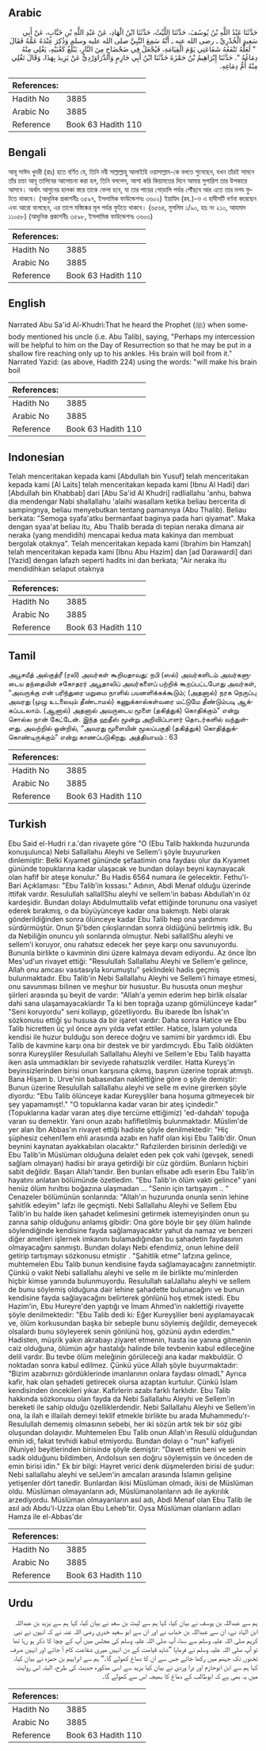 ## Arabic


<div dir="rtl" lang="ar" style={{fontSize:'larger',backgroundColor:'#f8f9fa',padding:20}}>
حَدَّثَنَا عَبْدُ اللَّهِ بْنُ يُوسُفَ، حَدَّثَنَا اللَّيْثُ، حَدَّثَنَا ابْنُ الْهَادِ، عَنْ عَبْدِ اللَّهِ بْنِ خَبَّابٍ، عَنْ أَبِي سَعِيدٍ الْخُدْرِيِّ ـ رضى الله عنه ـ أَنَّهُ سَمِعَ النَّبِيَّ صلى الله عليه وسلم وَذُكِرَ عِنْدَهُ عَمُّهُ فَقَالَ ‏ "‏ لَعَلَّهُ تَنْفَعُهُ شَفَاعَتِي يَوْمَ الْقِيَامَةِ، فَيُجْعَلُ فِي ضَحْضَاحٍ مِنَ النَّارِ، يَبْلُغُ كَعْبَيْهِ، يَغْلِي مِنْهُ دِمَاغُهُ ‏"‏‏.‏ حَدَّثَنَا إِبْرَاهِيمُ بْنُ حَمْزَةَ حَدَّثَنَا ابْنُ أَبِي حَازِمٍ وَالدَّرَاوَرْدِيُّ عَنْ يَزِيدَ بِهَذَا، وَقَالَ تَغْلِي مِنْهُ أُمُّ دِمَاغِهِ‏.‏
</div>
<div style={{backgroundColor:'#f8f9fa',padding:20, marginBottom: 10}}><table> <thead> <tr> <th>References:</th> <th></th> </tr> </thead> <tbody><tr><td>Hadith No</td><td>3885</td></tr><tr><td>Arabic No</td><td>3885</td></tr><tr><td>Reference</td><td>Book 63 Hadith 110</td></tr></tbody></table></div>

## Bengali


<div dir="ltr" lang="bn" style={{fontSize:'larger',backgroundColor:'#f8f9fa',padding:20}}>
আবূ সাঈদ খুদরী (রাঃ) হতে বর্ণিত যে, তিনি নবী সাল্লাল্লাহু আলাইহি ওয়াসাল্লাম-কে বলতে শুনেছেন, যখন তাঁরই সামনে তাঁর চাচা আবূ তালিবের আলোচনা করা হল, তিনি বললেন, আশা করি কিয়ামতের দিনে আমার সুপারিশ তার উপকারে আসবে। অর্থাৎ আগুনের হালকা স্তরে তাকে ফেলা হবে, যা তার পায়ের গোড়ালি পর্যন্ত পৌঁছবে আর এতে তার মগয ফুটতে থাকবে। (আধুনিক প্রকাশনীঃ ৩৫৯৭, ইসলামিক ফাউন্ডেশনঃ ৩৬০২) ইয়াযিদ (রহ.)-ও এ হাদীসটি বর্ণনা করেছেন এবং আরো বলেছেন, এর তাপে মস্তিষ্কের মূল পর্যন্ত ফুটতে থাকবে। (৬৫৬৪, মুসলিম ১/৯০, হাঃ নং ২১০, আহমাদ ১১০৫৮) (আধুনিক প্রকাশনীঃ ৩৫৯৮, ইসলামিক ফাউন্ডেশনঃ ৩৬০৩)
</div>
<div style={{backgroundColor:'#f8f9fa',padding:20, marginBottom: 10}}><table> <thead> <tr> <th>References:</th> <th></th> </tr> </thead> <tbody><tr><td>Hadith No</td><td>3885</td></tr><tr><td>Arabic No</td><td>3885</td></tr><tr><td>Reference</td><td>Book 63 Hadith 110</td></tr></tbody></table></div>

## English


<div dir="ltr" lang="en" style={{fontSize:'larger',backgroundColor:'#f8f9fa',padding:20}}>
Narrated Abu Sa'id Al-Khudri:That he heard the Prophet (ﷺ) when somebody mentioned his uncle (i.e. Abu Talib), saying, "Perhaps my intercession will be helpful to him on the Day of Resurrection so that he may be put in a shallow fire reaching only up to his ankles. His brain will boil from it." Narrated Yazid: (as above, Hadith 224) using the words: "will make his brain boil
</div>
<div style={{backgroundColor:'#f8f9fa',padding:20, marginBottom: 10}}><table> <thead> <tr> <th>References:</th> <th></th> </tr> </thead> <tbody><tr><td>Hadith No</td><td>3885</td></tr><tr><td>Arabic No</td><td>3885</td></tr><tr><td>Reference</td><td>Book 63 Hadith 110</td></tr></tbody></table></div>

## Indonesian


<div dir="ltr" lang="id" style={{fontSize:'larger',backgroundColor:'#f8f9fa',padding:20}}>
Telah menceritakan kepada kami [Abdullah bin Yusuf] telah menceritakan kepada kami [Al Laits] telah menceritakan kepada kami [Ibnu Al Hadi] dari [Abdullah bin Khabbab] dari [Abu Sa'id Al Khudri] radliallahu 'anhu, bahwa dia mendengar Nabi shallallahu 'alaihi wasallam ketika beliau bercerita di sampingnya, beliau menyebutkan tentang pamannya (Abu Thalib). Beliau berkata: "Semoga syafa'atku bermanfaat baginya pada hari qiyamat". Maka dengan syaa'at beliau itu, Abu Thalib berada di tepian neraka dimana air neraka (yang mendidih) mencapai kedua mata kakinya dan membuat bergolak otaknya". Telah menceritakan kepada kami [Ibrahim bin Hamzah] telah menceritakan kepada kami [Ibnu Abu Hazim] dan [ad Darawardi] dari [Yazid] dengan lafazh seperti hadits ini dan berkata; "Air neraka itu mendidihkan selaput otaknya
</div>
<div style={{backgroundColor:'#f8f9fa',padding:20, marginBottom: 10}}><table> <thead> <tr> <th>References:</th> <th></th> </tr> </thead> <tbody><tr><td>Hadith No</td><td>3885</td></tr><tr><td>Arabic No</td><td>3885</td></tr><tr><td>Reference</td><td>Book 63 Hadith 110</td></tr></tbody></table></div>

## Tamil


<div dir="ltr" lang="ta" style={{fontSize:'larger',backgroundColor:'#f8f9fa',padding:20}}>
அபூசயீத் அல்குத்ரீ (ரலி) அவர்கள் கூறியதாவது: நபி (ஸல்) அவர்களிடம் அவர்களுடைய தந்தையின் சகோதரர் அபூதாலிப் அவர்களைப் பற்றிக் கூறப்பட்டபோது அவர்கள், “அவருக்கு என் பரிந்துரை மறுமை நாளில் பயனளிக்கக்கூடும்; (அதனால்) நரக நெருப்பு அவரது (முழு உடலையும் தீண்டாமல்) கணுக்கால்கள்வரை மட்டுமே தீண்டும்படி ஆக்கப்படலாம். (ஆனால்) அதனால் அவருடைய மூளை (தகித்துக்) கொதிக்கும்” என்று சொல்ல நான் கேட்டேன். இந்த ஹதீஸ் மூன்று அறிவிப்பாளர் தொடர்களில் வந்துள்ளது. அவற்றில் ஒன்றில், “அவரது மூளையின் மூலப்பகுதி (தகித்துக்) கொதித்துக்கொண்டிருக்கும்” என்று காணப்படுகிறது. அத்தியாயம் : 63
</div>
<div style={{backgroundColor:'#f8f9fa',padding:20, marginBottom: 10}}><table> <thead> <tr> <th>References:</th> <th></th> </tr> </thead> <tbody><tr><td>Hadith No</td><td>3885</td></tr><tr><td>Arabic No</td><td>3885</td></tr><tr><td>Reference</td><td>Book 63 Hadith 110</td></tr></tbody></table></div>

## Turkish


<div dir="ltr" lang="tr" style={{fontSize:'larger',backgroundColor:'#f8f9fa',padding:20}}>
Ebu Said el-Hudri r.a.'dan rivayete göre "O (Ebu Talib hakkında huzurunda konuşulunca) Nebi Sallallahu Aleyhi ve Sellem'i şöyle buyururken dinlemiştir: Belki Kıyamet gününde şefaatimin ona faydası olur da Kıyamet gününde topuklarına kadar ulaşacak ve bundan dolayı beyni kaynayacak olan hafif bir ateşe konulur." Bu Hadis 6564 numara ile gelecektir. Fethu'l-Bari Açıklaması: "Ebu Talib'in kıssası." Adının, Abdi Menaf olduğu üzerinde ittifak vardır. Resulullah sallallShu aleyhi ve sellem'in babası Abdullah'ın öz kardeşidir. Bundan dolayı Abdulmuttalib vefat ettiğinde torununu ona vasiyet ederek bırakmış, o da büyüyünceye kadar ona bakmıştı. Nebi olarak gönderildiğinden sonra ölünceye kadar Ebu Talib hep ona yardımını sürdürmüştür. Onun Şi'bden çıkışlarından sonra öldüğünü belirtmiş idik. Bu da Nebiliğin onuncu yılı sonlarında olmuştur. Nebi sallallShu aleyhi ve sellem'i koruyor, onu rahatsız edecek her şeye karşı onu savunuyordu. Bununla birlikte o kavminin dini üzere kalmaya devam ediyordu. Az önce İbn Mes'ud'un rivayet ettiği: "Resulullah Sallallahu Aleyhi ve Sellem'e gelince, Allah onu amcası vasıtasıyla korumuştu" şeklindeki hadis geçmiş bulunmaktadır. Ebu Talib'in Nebi Sallallahu Aleyhi ve Sellem'i himaye etmesi, onu savunması bilinen ve meşhur bir husustur. Bu hususta onun meşhur şiirleri arasında şu beyit de vardır: "Allah'a yemin ederim hep birlik olsalar dahi sana ulaşamayacaklardır Ta ki ben toprağa uzanıp gömülünceye kadar" "Seni koruyordu" seni kollayıp, gözetliyordu. Bu ibarede İbn İshak'ın sözkonusu ettiği şu hususa da bir işaret vardır: Daha sonra Hatice ve Ebu Talib hicretten üç yıl önce aynı yılda vefat ettiler. Hatice, İslam yolunda kendisi ile huzur bulduğu son derece doğru ve samimi bir yardımcı idi. Ebu Talib de kavmine karşı ona bir destek ve bir yardımcıydı. Ebu Talib öldükten sonra Kureyşliler Resuluilah Sallallahu Aleyhi ve Sellem'e Ebu Talib hayatta iken asla ummadıkları bir seviyede rahatsızlık verdiler. Hatta Kureyş'in beyinsizlerinden birisi onun karşısına çıkmış, başının üzerine toprak atmıştı. Bana Hişam b. Urve'nin babasından naklettiğine göre o şöyle demiştir: Bunun üzerine Resulullah sallallahu aleyhi ve selle m evine girerken şöyle diyordu: "Ebu Talib ölünceye kadar Kureyşliler bana hoşuma gitmeyecek bir şey yapamamışt!." "O topuklarına kadar varan bir ateş içindedir." (Topuklarına kadar varan ateş diye tercüme ettiğimiz) 'ed-dahdah' topuğa varan su demektir. Yani onun azabı hafifletilmiş bulunmaktadır. Müslim'de yer alan İbn Abbas'ın rivayet ettiği hadiste şöyle denilmektedir: "Hiç şüphesiz cehenl1em ehli arasında azabı en hafif olan kişi Ebu Talib'dir. Onun beynini kaynatan ayakkabıları olacaktır." Rafızilerden birisinin derlediği ve Ebu Talib'in Müslüman olduğuna delalet eden pek çok vahi (gevşek, senedi sağlam olmayan) hadisi bir araya getirdiği bir cüz gördüm. Bunların hiçbiri sabit değildir. Başarı Allah'tandır. Ben bunları elİsabe adlı eserin Ebu Talib'in hayatını anlatan bölümünde özetledim. "Ebu Talib'in ölüm vakti gelince" yani henüz ölüm hırıltısı boğazına ulaşmadan ... "Senin için tartışayım .. " Cenazeler bölümünün sonlarında: "Allah'ın huzurunda onunla senin lehine şahitlik edeyim" lafzı ile geçmişti. Nebi Sallallahu Aleyhi ve Sellem Ebu Talib'in bu halde iken şahadet kelimesini getirmek istemeyişinden onun şu zanna sahip olduğunu anlamış gibidir: Ona göre böyle bir şey ölüm halinde söylendiğinde kendisine fayda sağlamayacaktır yahut da namaz ve benzeri diğer amelleri işlernek imkanını bulamadığından bu şahadetin faydasının olmayacağını sanmıştı. Bundan dolayı Nebi efendimiz, onun lehine delil getirip tartışmayı sözkonusu etmiştir . "Şahitlik etme" lafzına gelince, muhtemelen Ebu Talib bunun kendisine fayda sağlamayacağını zannetmiştir. Çünkü o vakit Nebi sallallahu aleyhi ve selle m ile birlikte mu'minlerden hiçbir kimse yanında bulunmuyordu. Resulullah saIJallahu aleyhi ve sellem de bunu söylemiş olduğuna dair lehine şahadette bulunacağını ve bunun kendisine fayda sağlayacağını belirterek gönlünü hoş etmek istedi. Ebu Hazim'in, Ebu Hureyre'den yaptığı ve İmam Ahmed'in naklettiği rivayette şöyle denilmektedir: "Ebu Talib dedi ki: Eğer Kureyşliler beni ayıplamayacak ve, ölüm korkusundan başka bir sebeple bunu söylemiş değildir, demeyecek olsalardı bunu söyleyerek senin gönlünü hoş, gözünü aydın ederdim." Hadisten, müşrik yakın akrabayı ziyaret etmenin, hasta ise yanına gitmenin caiz olduğuna, ölümün ağır hastalığı halinde bile tevbenin kabul edileceğine delil vardır. Bu tevbe ölüm meleğinin görüleceği ana kadar makbuldür. O noktadan sonra kabul edilmez. Çünkü yüce Allah şöyle buyurmaktadır: "Bizim azabırnızı gördüklerinde imanlarının onlara faydası olmadL" Ayrıca kafir, hak olan şehadeti getirecek olursa azaptan kurtulur. Çünkü İslam kendisinden öncekileri yıkar. Kafirlerin azabı farklı farklıdır. Ebu Talib hakkında sözkonusu olan fayda da Nebi Sallallahu Aleyhi ve Sellem'in bereketi ile sahip olduğu özelliklerdendir. Nebi Sallallahu Aleyhi ve Sellem'in ona, la ilah e illailah demeyi teklif etmekle birlikte bu arada Muhammedu'r-Resulullah dememiş olmasının sebebi, her iki sözün artık tek bir söz gibi oluşundan dolayıdır. Muhtemelen Ebu Talib onun Allah'ın Resulü olduğundan emin idi, fakat tevhidi kabul etmiyordu. Bundan dolayı o "nun" kafiyeli (Nuniye) beyitlerinden birisinde şöyle demiştir: "Davet ettin beni ve senin sadık olduğunu bildimben, Andolsun sen doğru söylemişsin ve önceden de emin birisi idin." Ek bir bilgi: Hayret verici denk düşmelerden birisi de şudur: Nebi sallallahu aleyhi ve seIJem'in amcaları arasında İslamın gelişine yetişenler dört tanedir. Bunlardan ikisi Müslüman olmadı, ikisi de Müslüman oldu. Müslüman olmayanların adı, Müslümanolanların adı ile aykırılık arzediyordu. Müslüman olmayanların asıl adı, Abdi Menaf olan Ebu Talib ile asıl adı Abdu'l-Uzza olan Ebu Leheb'tir. Oysa Müslüman olanların adları Hamza ile el-Abbas'dır
</div>
<div style={{backgroundColor:'#f8f9fa',padding:20, marginBottom: 10}}><table> <thead> <tr> <th>References:</th> <th></th> </tr> </thead> <tbody><tr><td>Hadith No</td><td>3885</td></tr><tr><td>Arabic No</td><td>3885</td></tr><tr><td>Reference</td><td>Book 63 Hadith 110</td></tr></tbody></table></div>

## Urdu


<div dir="rtl" lang="ur" style={{fontSize:'larger',backgroundColor:'#f8f9fa',padding:20}}>
ہم سے عبداللہ بن یوسف نے بیان کیا، کہا ہم سے لیث بن سعد نے بیان کیا، کہا ہم سے یزید بن عبداللہ ابن الہاد نے، ان سے عبداللہ بن خباب نے اور ان سے ابو سعید خدری رضی اللہ عنہ نے کہ انہوں نے نبی کریم صلی اللہ علیہ وسلم سے سنا، آپ صلی اللہ علیہ وسلم کی مجلس میں آپ کے چچا کا ذکر ہو رہا تھا تو آپ صلی اللہ علیہ وسلم نے فرمایا ”شاید قیامت کے دن انہیں میری شفاعت کام آ جائے اور انہیں صرف ٹخنوں تک جہنم میں رکھا جائے جس سے ان کا دماغ کھولے گا۔“ ہم سے ابراہیم بن حمزہ نے بیان کیا، کہا ہم سے ابن ابوحازم اور درا وردی نے بیان کیا یزید سے اسی مذکورہ حدیث کی طرح، البتہ اس روایت میں یہ بھی ہے کہ ابوطالب کے دماغ کا بھیجہ اس سے کھولے گا۔
</div>
<div style={{backgroundColor:'#f8f9fa',padding:20, marginBottom: 10}}><table> <thead> <tr> <th>References:</th> <th></th> </tr> </thead> <tbody><tr><td>Hadith No</td><td>3885</td></tr><tr><td>Arabic No</td><td>3885</td></tr><tr><td>Reference</td><td>Book 63 Hadith 110</td></tr></tbody></table></div>